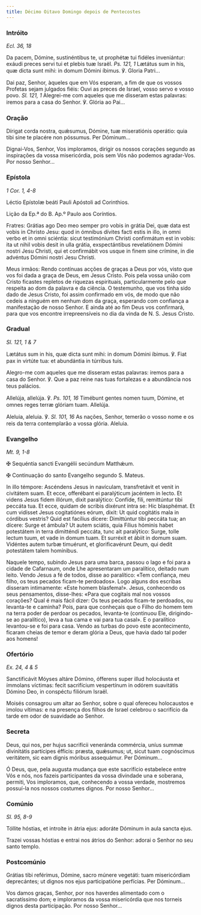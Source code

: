 ```yaml
---
title: Décimo Oitavo Domingo depois de Pentecostes
---
```


### Intróito

<em>Ecl. 36, 18</em>

<div class="side-by-side not-content">

Da pacem, Dómine, sustinéntibus te, ut prophétæ tui fidéles inveniántur: exáudi preces servi tui et plebis tuæ Israël. <em>Ps. 121, 1</em> Lætátus sum in his, quæ dicta sunt mihi: in domum Dómini íbimus. ℣. Gloria Patri...

Dai paz, Senhor, àqueles que em Vós esperam, a fim de que os vossos Profetas sejam julgados fiéis: Ouvi as preces de Israel, vosso servo e vosso povo. <em>Sl. 121, 1</em> Alegrei-me com aqueles que me disseram estas palavras: iremos para a casa do Senhor. ℣. Glória ao Pai...

</div>

### Oração

<div class="side-by-side not-content">

Dírigat corda nostra, quǽsumus, Dómine, tuæ miseratiónis operátio: quia tibi sine te placére non póssumus. Per Dóminum...

Dignai-Vos, Senhor, Vos imploramos, dirigir os nossos corações segundo as inspirações da vossa misericórdia, pois sem Vós não podemos agradar-Vos. Por nosso Senhor...

</div>

### Epístola

<em>1 Cor. 1, 4-8</em>

<div class="side-by-side not-content">

Léctio Epístolæ beáti Pauli Apóstoli ad Corinthios.

Lição da Ep.ª do B. Ap.º Paulo aos Coríntios.

Fratres: Grátias ago Deo meo semper pro vobis in grátia Dei, quæ data est vobis in Christo Jesu: quod in ómnibus dívites facti estis in illo, in omni verbo et in omni sciéntia: sicut testimónium Christi confirmátum est in vobis: ita ut nihil vobis desit in ulla grátia, exspectántibus revelatiónem Dómini nostri Jesu Christi, qui et confirmábit vos usque in finem sine crímine, in die advéntus Dómini nostri Jesu Christi.

Meus irmãos: Rendo contínuas acções de graças a Deus por vós, visto que vos foi dada a graça de Deus, em Jesus Cristo. Pois pela vossa união com Cristo ficastes repletos de riquezas espirituais, particularmente pelo que respeita ao dom da palavra e da ciência. O testemunho, que vos tinha sido dado de Jesus Cristo, foi assim confirmado em vós, de modo que não cedeis a ninguém em nenhum dom da graça, esperando com confiança a manifestação de nosso Senhor. E ainda até ao fim Deus vos confirmará, para que vos encontre irrepreensíveis no dia da vinda de N. S. Jesus Cristo.

</div>

### Gradual

<em>Sl. 121, 1 & 7</em>

<div class="side-by-side not-content">

Lætátus sum in his, quæ dicta sunt mihi: in domum Dómini íbimus. ℣. Fiat pax in virtúte tua: et abundántia in túrribus tuis.

Alegro-me com aqueles que me disseram estas palavras: iremos para a casa do Senhor. ℣. Que a paz reine nas tuas fortalezas e a abundância nos teus palácios.

Allelúja, allelúja. ℣. <em>Ps. 101, 16</em> Timébunt gentes nomen tuum, Dómine, et omnes reges terræ glóriam tuam. Allelúja.

Aleluia, aleluia. ℣. <em>Sl. 101, 16</em> As nações, Senhor, temerão o vosso nome e os reis da terra contemplarão a vossa glória. Aleluia.

</div>

### Evangelho

<em>Mt. 9, 1-8</em>

<div class="side-by-side not-content">

<span class="cross text-red-500">✠</span> Sequéntia sancti Evangélii secúndum Matthǽum.

<span class="cross text-red-500">✠</span> Continuação do santo Evangelho segundo S. Mateus.

In illo témpore: Ascéndens Jesus in navículam, transfretávit et venit in civitátem suam. Et ecce, offerébant ei paralýticum jacéntem in lecto. Et videns Jesus fidem illórum, dixit paralýtico: Confíde, fili, remittúntur tibi peccáta tua. Et ecce, quidam de scribis dixérunt intra se: Hic blasphémat. Et cum vidísset Jesus cogitatiónes eórum, dixit: Ut quid cogitátis mala in córdibus vestris? Quid est facílius dícere: Dimittúntur tibi peccáta tua; an dícere: Surge et ámbula? Ut autem sciátis, quia Fílius hóminis habet potestátem in terra dimitténdi peccáta, tunc ait paralýtico: Surge, tolle lectum tuum, et vade in domum tuam. Et surréxit et ábiit in domum suam. Vidéntes autem turbæ timuérunt, et glorificavérunt Deum, qui dedit potestátem talem homínibus.

Naquele tempo, subindo Jesus para uma barca, passou o lago e foi para a cidade de Cafarnaum, onde Lhe apresentaram um paralítico, deitado num leito. Vendo Jesus a fé de todos, disse ao paralítico: «Tem confiança, meu filho, os teus pecados ficam-te perdoados». Logo alguns dos escribas disseram intimamente: «Este homem blasfema!». Jesus, conhecendo os seus pensamentos, disse-lhes: «Para que cogitais mal nos vossos corações? Qual é mais fácil dizer: Os teus pecados ficam-te perdoados, ou levanta-te e caminha? Pois, para que conheçais que o Filho do homem tem na terra poder de perdoar os pecados, levanta-te (continuou Ele, dirigindo-se ao paralítico), leva a tua cama e vai para tua casal». E o paralítico levantou-se e foi para casa. Vendo as turbas do povo este acontecimento, ficaram cheias de temor e deram glória a Deus, que havia dado tal poder aos homens!

</div>

### Ofertório

<em>Ex. 24, 4 & 5</em>

<div class="side-by-side not-content">

Sanctificávit Móyses altáre Dómino, ófferens super illud holocáusta et ímmolans víctimas: fecit sacrifícium vespertínum in odórem suavitátis Dómino Deo, in conspéctu filiórum Israël.

Moisés consagrou um altar ao Senhor, sobre o qual ofereceu holocaustos e imolou vítimas: e na presença dos filhos de Israel celebrou o sacrifício da tarde em odor de suavidade ao Senhor.

</div>

### Secreta

<div class="side-by-side not-content">

Deus, qui nos, per hujus sacrifícii veneránda commércia, uníus summæ divinitátis partícipes éfficis: præsta, quǽsumus; ut, sicut tuam cognóscimus veritátem, sic eam dignis móribus assequámur. Per Dóminum...

Ó Deus, que, pela augusta mudança que este sacrifício estabelece entre Vós e nós, nos fazeis participantes da vossa divindade una e soberana, permiti, Vos imploramos, que, conhecendo a vossa verdade, mostremos possuí-la nos nossos costumes dignos. Por nosso Senhor...

</div>

### Comúnio

<em>Sl. 95, 8-9</em>

<div class="side-by-side not-content">

Tóllite hóstias, et introíte in átria ejus: adoráte Dóminum in aula sancta ejus.

Trazei vossas hóstias e entrai nos átrios do Senhor: adorai o Senhor no seu santo templo.

</div>

### Postcomúnio

<div class="side-by-side not-content">

Grátias tibi reférimus, Dómine, sacro múnere vegetáti: tuam misericórdiam deprecántes; ut dignos nos ejus participatióne perfícias. Per Dóminum...

Vos damos graças, Senhor, por nos haverdes alimentado com o sacratíssimo dom; e imploramos da vossa misericórdia que nos torneis dignos desta participação. Por nosso Senhor...

</div>
